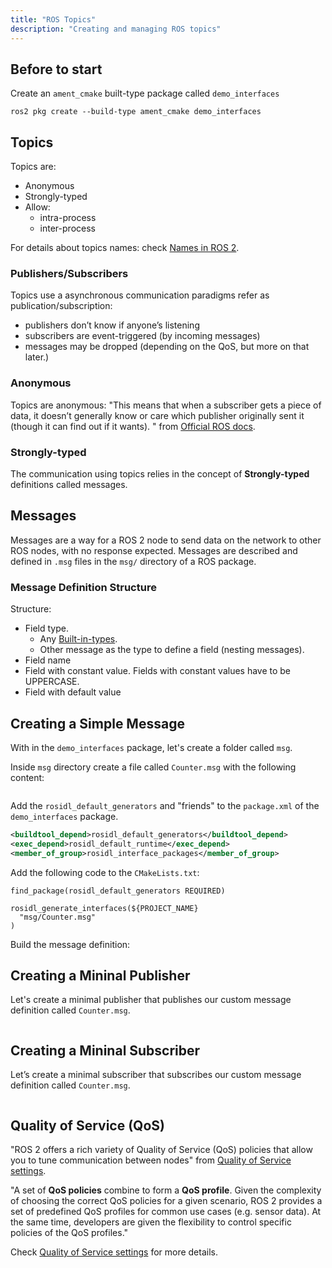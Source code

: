 ```yaml
---
title: "ROS Topics"
description: "Creating and managing ROS topics"
---
```


## Before to start

Create an `ament_cmake` built-type package called `demo_interfaces`

```plain filename="test.cpp"
ros2 pkg create --build-type ament_cmake demo_interfaces
```

## Topics

Topics are:
- Anonymous
- Strongly-typed
- Allow:
    - intra-process
    - inter-process

<Drawio
    file="ros.drawio"
    page="6"
    description="Simple Topic-based interface."
/>

For details about topics names: check [Names in ROS 2](/en/ros2-ws#names-in-ros-2).

### Publishers/Subscribers

Topics use a asynchronous communication paradigms refer as publication/subscription:
- publishers don’t know if anyone’s listening
- subscribers are event-triggered (by incoming messages)
- messages may be dropped (depending on the QoS, but more on that later.)

### Anonymous

Topics are anonymous: "This means that when a subscriber gets a piece of data, it doesn’t generally know or care which publisher originally sent it (though it can find out if it wants). " from [Official ROS docs](https://docs.ros.org/en/rolling/Concepts/Basic/About-Topics.html#anonymous).

### Strongly-typed

The communication using topics relies in the concept of **Strongly-typed** definitions called messages.

## Messages

Messages are a way for a ROS 2 node to send data on the network to other ROS nodes, with no response expected. Messages are described and defined in `.msg` files in the `msg/` directory of a ROS package.

### Message Definition Structure

<Drawio
    file="ros.drawio"
    page="7"
    description="Simple message definition."
/>

Structure:
- Field type. 
    - Any [Built-in-types](https://docs.ros.org/en/humble/Concepts/Basic/About-Interfaces.html#field-types).
    - Other message as the type to define a field (nesting messages).
- Field name
- Field with constant value. Fields with constant values have to be UPPERCASE.
- Field with default value

## Creating a Simple Message

With in the `demo_interfaces` package, let's create a folder called `msg`.

<Terminal
    title="Create a 'msg' folder"
    content="mkdir msg"
/>

Inside `msg` directory create a file called `Counter.msg` with the following content:

```plain filename="Counter.msg remoteURL="https://raw.githubusercontent.com/harleylara/ros2-intro/master/demo_interfaces/msg/Counter.msg"
```

Add the `rosidl_default_generators` and "friends" to the `package.xml` of the `demo_interfaces` package.

```xml
<buildtool_depend>rosidl_default_generators</buildtool_depend>
<exec_depend>rosidl_default_runtime</exec_depend>
<member_of_group>rosidl_interface_packages</member_of_group>
```

Add the following code to the `CMakeLists.txt`:

```CMakeLists
find_package(rosidl_default_generators REQUIRED)

rosidl_generate_interfaces(${PROJECT_NAME}
  "msg/Counter.msg"
)
```

Build the message definition:
<Terminal
    title="Build the workspace"
    content="cd ~/ros2_ws/ && colcon build --symlink-install"
/>

## Creating a Mininal Publisher

Let's create a minimal publisher that publishes our custom message definition called `Counter.msg`.

```python filename="publisher.py remoteURL="https://raw.githubusercontent.com/harleylara/ros2-intro/refs/heads/master/python_basics/python_basics/publisher.py"
```

## Creating a Mininal Subscriber

Let’s create a minimal subscriber that subscribes our custom message definition called `Counter.msg`.

```python filename="subscriber.py remoteURL="https://raw.githubusercontent.com/harleylara/ros2-intro/refs/heads/master/python_basics/python_basics/subscriber.py"
```

## Quality of Service (QoS)

"ROS 2 offers a rich variety of Quality of Service (QoS) policies that allow you to tune communication between nodes" from [Quality of Service settings](https://docs.ros.org/en/humble/Concepts/Intermediate/About-Quality-of-Service-Settings.html).

"A set of **QoS policies** combine to form a **QoS profile**. Given the complexity of choosing the correct QoS policies for a given scenario, ROS 2 provides a set of predefined QoS profiles for common use cases (e.g. sensor data). At the same time, developers are given the flexibility to control specific policies of the QoS profiles."

Check [Quality of Service settings](https://docs.ros.org/en/humble/Concepts/Intermediate/About-Quality-of-Service-Settings.html) for more details.
